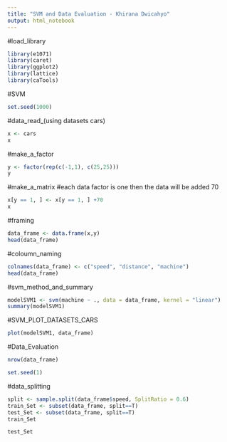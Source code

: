 ---
title: "SVM and Data Evaluation - Khirana Dwicahyo"
output: html_notebook
---

#load_library
```{r}
library(e1071)
library(caret)
library(ggplot2)
library(lattice)
library(caTools)
```

#SVM
```{r}
set.seed(1000)
```

#data_read_(using datasets cars)
```{r}
x <- cars
x
```

#make_a_factor
```{r}
y <- factor(rep(c(-1,1), c(25,25)))
y
```

#make_a_matrix
#each data factor is one then the data will be added 70
```{r}
x[y == 1, ] <- x[y == 1, ] +70
x
```

#framing
```{r}
data_frame <- data.frame(x,y)
head(data_frame)
```

#coloumn_naming
```{r}
colnames(data_frame) <- c("speed", "distance", "machine")
head(data_frame)
```

#svm_method_and_summary
```{r}
modelSVM1 <- svm(machine ~ ., data = data_frame, kernel = "linear")
summary(modelSVM1)
```
#SVM_PLOT_DATASETS_CARS
```{r}
plot(modelSVM1, data_frame)
```
#Data_Evaluation
```{r}
nrow(data_frame)
```
```{r}
set.seed(1)
```

#data_splitting
```{r}
split <- sample.split(data_frame$speed, SplitRatio = 0.6)
train_Set <- subset(data_frame, split==T)
test_Set <- subset(data_frame, split==T)
train_Set
```
```{r}
test_Set
```


